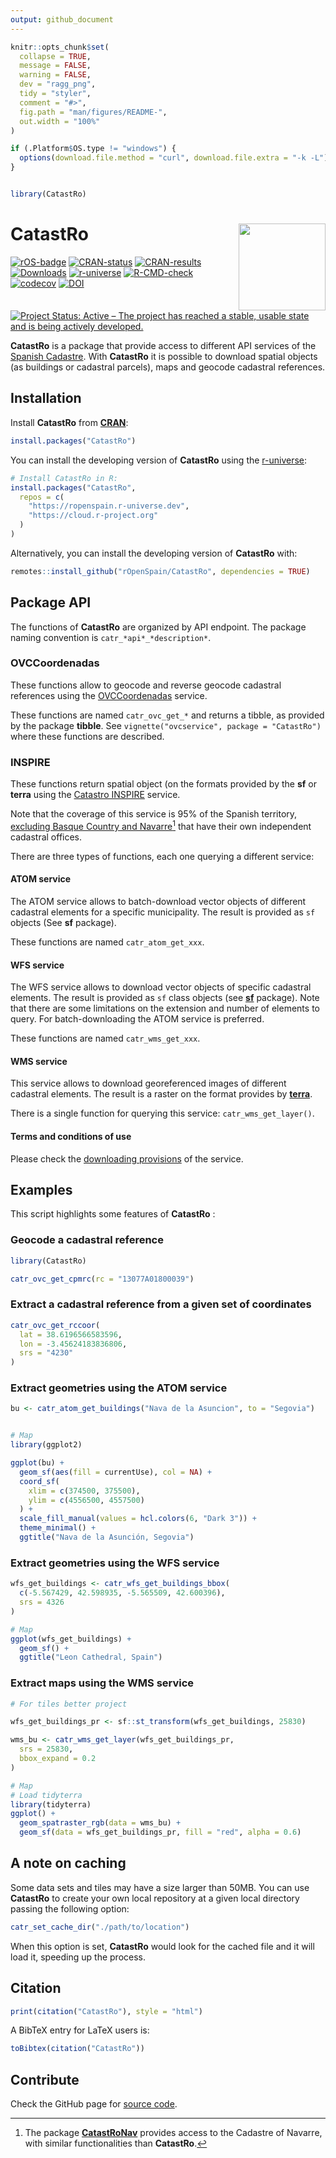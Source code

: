 ```yaml
---
output: github_document
---
```


<!-- README.md is generated from README.Rmd. Please edit that file -->

```r
knitr::opts_chunk$set(
  collapse = TRUE,
  message = FALSE,
  warning = FALSE,
  dev = "ragg_png",
  tidy = "styler",
  comment = "#>",
  fig.path = "man/figures/README-",
  out.width = "100%"
)

if (.Platform$OS.type != "windows") {
  options(download.file.method = "curl", download.file.extra = "-k -L")
}


library(CatastRo)
```

# CatastRo <a href="https://ropenspain.github.io/CatastRo/"><img src="man/figures/logo.png" align="right" height="139"/></a>

<!-- badges: start -->

[![rOS-badge](https://ropenspain.github.io/rostemplate/reference/figures/ropenspain-badge.svg)](https://ropenspain.es/)
[![CRAN-status](https://www.r-pkg.org/badges/version/CatastRo)](https://CRAN.R-project.org/package=CatastRo)
[![CRAN-results](https://badges.cranchecks.info/worst/CatastRo.svg)](https://cran.r-project.org/web/checks/check_results_CatastRo.html)
[![Downloads](https://cranlogs.r-pkg.org/badges/CatastRo)](https://CRAN.R-project.org/package=CatastRo)
[![r-universe](https://ropenspain.r-universe.dev/badges/CatastRo)](https://ropenspain.r-universe.dev/CatastRo)
[![R-CMD-check](https://github.com/rOpenSpain/CatastRo/actions/workflows/roscron-check-standard.yaml/badge.svg)](https://github.com/rOpenSpain/CatastRo/actions/workflows/roscron-check-standard.yaml)
[![codecov](https://codecov.io/gh/rOpenSpain/CatastRo/graph/badge.svg?token=KPPwTkZjW6)](https://app.codecov.io/gh/rOpenSpain/CatastRo)
[![DOI](https://img.shields.io/badge/DOI-10.5281/zenodo.6044091-blue)](https://doi.org/10.5281/zenodo.6044091)
[![Project Status: Active -- The project has reached a stable, usable state and
is being actively
developed.](https://www.repostatus.org/badges/latest/active.svg)](https://www.repostatus.org/#active)

<!-- badges: end -->

**CatastRo** is a package that provide access to different API services of the
[Spanish Cadastre](https://www.sedecatastro.gob.es/). With **CatastRo** it is
possible to download spatial objects (as buildings or cadastral parcels), maps
and geocode cadastral references.

## Installation

Install **CatastRo** from
[**CRAN**](https://CRAN.R-project.org/package=CatastRo):

```r
install.packages("CatastRo")
```

You can install the developing version of **CatastRo** using the
[r-universe](https://ropenspain.r-universe.dev/CatastRo):

```r
# Install CatastRo in R:
install.packages("CatastRo",
  repos = c(
    "https://ropenspain.r-universe.dev",
    "https://cloud.r-project.org"
  )
)
```

Alternatively, you can install the developing version of **CatastRo** with:

```r
remotes::install_github("rOpenSpain/CatastRo", dependencies = TRUE)
```

## Package API

The functions of **CatastRo** are organized by API endpoint. The package naming
convention is `catr_*api*_*description*`.

### OVCCoordenadas

These functions allow to geocode and reverse geocode cadastral references using
the
[OVCCoordenadas](https://ovc.catastro.meh.es/ovcservweb/OVCSWLocalizacionRC/OVCCoordenadas.asmx)
service.

These functions are named `catr_ovc_get_*` and returns a tibble, as provided by
the package **tibble**. See `vignette("ovcservice", package = "CatastRo")` where
these functions are described.

### INSPIRE

These functions return spatial object (on the formats provided by the **sf** or
**terra** using the [Catastro
INSPIRE](https://www.catastro.minhap.es/webinspire/index.html) service.

Note that the coverage of this service is 95% of the Spanish territory,
[excluding Basque Country and Navarre]{.underline}[^1] that have their own
independent cadastral offices.

[^1]: The package [**CatastRoNav**](https://ropenspain.github.io/CatastRoNav/)
    provides access to the Cadastre of Navarre, with similar functionalities
    than **CatastRo**.

There are three types of functions, each one querying a different service:

#### ATOM service

The ATOM service allows to batch-download vector objects of different cadastral
elements for a specific municipality. The result is provided as `sf` objects
(See **sf** package).

These functions are named `catr_atom_get_xxx`.

#### WFS service

The WFS service allows to download vector objects of specific cadastral
elements. The result is provided as `sf` class objects (see
[**sf**](https://r-spatial.github.io/sf/) package). Note that there are some
limitations on the extension and number of elements to query. For
batch-downloading the ATOM service is preferred.

These functions are named `catr_wms_get_xxx`.

#### WMS service

This service allows to download georeferenced images of different cadastral
elements. The result is a raster on the format provides by
[**terra**](https://rspatial.github.io/terra/reference/terra-package.html).

There is a single function for querying this service: `catr_wms_get_layer()`.

#### Terms and conditions of use

Please check the [downloading
provisions](https://www.catastro.minhap.es/webinspire/documentos/Licencia.pdf)
of the service.

## Examples

This script highlights some features of **CatastRo** :

### Geocode a cadastral reference

```r
library(CatastRo)

catr_ovc_get_cpmrc(rc = "13077A01800039")
```

### Extract a cadastral reference from a given set of coordinates

```r
catr_ovc_get_rccoor(
  lat = 38.6196566583596,
  lon = -3.45624183836806,
  srs = "4230"
)
```

### Extract geometries using the ATOM service

```r
bu <- catr_atom_get_buildings("Nava de la Asuncion", to = "Segovia")


# Map
library(ggplot2)

ggplot(bu) +
  geom_sf(aes(fill = currentUse), col = NA) +
  coord_sf(
    xlim = c(374500, 375500),
    ylim = c(4556500, 4557500)
  ) +
  scale_fill_manual(values = hcl.colors(6, "Dark 3")) +
  theme_minimal() +
  ggtitle("Nava de la Asunción, Segovia")
```

### Extract geometries using the WFS service

```r
wfs_get_buildings <- catr_wfs_get_buildings_bbox(
  c(-5.567429, 42.598935, -5.565509, 42.600396),
  srs = 4326
)

# Map
ggplot(wfs_get_buildings) +
  geom_sf() +
  ggtitle("Leon Cathedral, Spain")
```

### Extract maps using the WMS service

```r
# For tiles better project

wfs_get_buildings_pr <- sf::st_transform(wfs_get_buildings, 25830)

wms_bu <- catr_wms_get_layer(wfs_get_buildings_pr,
  srs = 25830,
  bbox_expand = 0.2
)

# Map
# Load tidyterra
library(tidyterra)
ggplot() +
  geom_spatraster_rgb(data = wms_bu) +
  geom_sf(data = wfs_get_buildings_pr, fill = "red", alpha = 0.6)
```

## A note on caching

Some data sets and tiles may have a size larger than 50MB. You can use
**CatastRo** to create your own local repository at a given local directory
passing the following option:

```r
catr_set_cache_dir("./path/to/location")
```

When this option is set, **CatastRo** would look for the cached file and it will
load it, speeding up the process.

## Citation

```r
print(citation("CatastRo"), style = "html")
```

A BibTeX entry for LaTeX users is:

```r
toBibtex(citation("CatastRo"))
```

## Contribute

Check the GitHub page for [source
code](https://github.com/ropenspain/CatastRo/).
